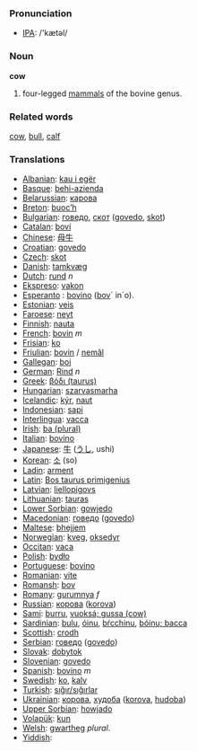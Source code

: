 === Pronunciation ===
*[[w:IPA|IPA]]: /'kætəl/

=== Noun ===

'''cow'''

# four-legged [[mammal]]s of the bovine genus.

=== Related words ===

[[cow]], [[bull]], [[calf]]

=== Translations ===

*[[Albanian]]: [[kau i egër]]
*[[Basque]]: [[behi-azienda]]
*[[Belarussian]]: [[карова]]
*[[Breton]]: [[buoc’h]]
*[[Bulgarian]]: [[говедо]], [[скот]] ([[govedo]], [[skot]])
*[[Catalan]]: [[boví]]
*[[Chinese]]: [[母牛]]
*[[Croatian]]: [[govedo]]
*[[Czech]]: [[skot]]
*[[Danish]]: [[tamkvæg]]
*[[Dutch]]: [[rund]] ''n''
*[[Ekspreso]]: [[vakon]]
*[[Esperanto]] : [[bovino]] ([[bovo|bov]]´ in´o).
*[[Estonian]]: [[veis]]
*[[Faroese]]: [[neyt]]
*[[Finnish]]: [[nauta]]
*[[French]]: [[bovin]] ''m''
*[[Frisian]]: [[ko]]
*[[Friulian]]: [[bovin]] / [[nemâl]]
*[[Gallegan]]: [[boi]]
*[[German]]: [[Rind]] ''n''
*[[Greek]]: [[βόδι (taurus)]] '' ''
*[[Hungarian]]: [[szarvasmarha]]
*[[Icelandic]]: [[kýr]], [[naut]]
*[[Indonesian]]: [[sapi]]
*[[Interlingua]]: [[vacca]]
*[[Irish]]: [[ba (plural)]]
*[[Italian]]: [[bovino]]
*[[Japanese]]: [[牛]] ([[うし]], ushi)
*[[Korean]]: [[소]] (so)
*[[Ladin]]: [[arment]]
*[[Latin]]: [[Bos taurus primigenius]] '' ''
*[[Latvian]]: [[liellopigovs]]
*[[Lithuanian]]: [[tauras]]
*[[Lower Sorbian]]: [[gowjedo]]
*[[Macedonian]]: [[говедо]] ([[govedo]])
*[[Maltese]]: [[bhejjem]]
*[[Norwegian]]: [[kveg]], [[oksedyr]]
*[[Occitan]]: [[vaca]]
*[[Polish]]: [[bydło]] '' ''
*[[Portuguese]]: [[bovino]]
*[[Romanian]]: [[vite]]
*[[Romansh]]: [[bov]]
*[[Romany]]: [[gurumnya]] ''f''
*[[Russian]]: [[корова]] ([[korova]]) '' ''
*[[Sami]]: [[burru]], [[vuoksá; gussa (cow)]]
*[[Sardinian]]: [[bulu]], [[óinu]], [[bŕcchinu]], [[bóinu; bacca]]
*[[Scottish]]: [[crodh]]
*[[Serbian]]: [[говедо]] ([[govedo]])
*[[Slovak]]: [[dobytok]]
*[[Slovenian]]: [[govedo]]
*[[Spanish]]: [[bovino]] ''m''
*[[Swedish]]: [[ko]], [[kalv]]
*[[Turkish]]: [[sığır/sığırlar]]
*[[Ukrainian]]: [[корова]], [[худоба]] ([[korova]], [[hudoba]])
*[[Upper Sorbian]]: [[howjado]]
*[[Volapük]]: [[kun]]
*[[Welsh]]: [[gwartheg]]  ''plural''.
*[[Yiddish]]: [[]]